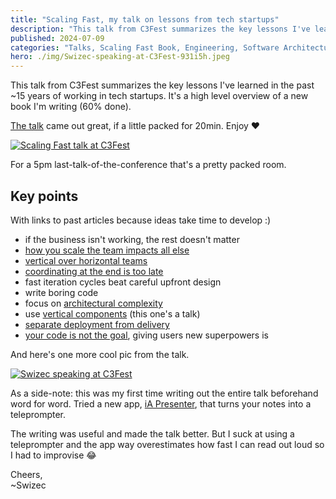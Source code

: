 ```yaml
---
title: "Scaling Fast, my talk on lessons from tech startups"
description: "This talk from C3Fest summarizes the key lessons I've learned in the past ~15 years of working in tech startups. It's a high level overview of a new book I'm writing (60% done)."
published: 2024-07-09
categories: "Talks, Scaling Fast Book, Engineering, Software Architecture, Productivity"
hero: ./img/Swizec-speaking-at-C3Fest-931i5h.jpeg
---
```


This talk from C3Fest summarizes the key lessons I've learned in the past ~15 years of working in tech startups. It's a high level overview of a new book I'm writing (60% done).

[The talk](https://portal.gitnation.org/contents/scaling-fast-engineering-lessons-from-15-years-of-tech-startups-2285) came out great, if a little packed for 20min. Enjoy ❤️

[![Scaling Fast talk at C3Fest](./img/Scaling-Fast-talk-at-C3Fest-4h9006.jpeg)](https://portal.gitnation.org/contents/scaling-fast-engineering-lessons-from-15-years-of-tech-startups-2285)

For a 5pm last-talk-of-the-conference that's a pretty packed room.

## Key points

With links to past articles because ideas take time to develop :)

- if the business isn't working, the rest doesn't matter
- [how you scale the team impacts all else](https://swizec.com/blog/scaling-teams-is-a-technical-challenge/)
- [vertical over horizontal teams](https://swizec.com/blog/get-us-over-the-water-not-build-us-a-bridge/)
- [coordinating at the end is too late](https://swizec.com/blog/coordinating-at-the-end-is-too-late/)
- fast iteration cycles beat careful upfront design
- write boring code
- focus on [architectural complexity](https://swizec.com/blog/why-taming-architectural-complexity-is-paramount/)
- use [vertical components](https://portal.gitnation.org/contents/forget-bad-code-focus-on-the-system) (this one's a talk)
- [separate deployment from delivery](https://swizec.com/blog/how-to-use-feature-flags/)
- [your code is not the goal](https://swizec.com/blog/the-code-is-not-the-goal/), giving users new superpowers is

And here's one more cool pic from the talk.

[![Swizec speaking at C3Fest](./img/Swizec-speaking-at-C3Fest-931i5h.jpeg)](https://portal.gitnation.org/contents/scaling-fast-engineering-lessons-from-15-years-of-tech-startups-2285)

As a side-note: this was my first time writing out the entire talk beforehand word for word. Tried a new app, [iA Presenter](https://ia.net/presenter), that turns your notes into a teleprompter.

The writing was useful and made the talk better. But I suck at using a teleprompter and the app way overestimates how fast I can read out loud so I had to improvise 😂

Cheers,<br />
\~Swizec
